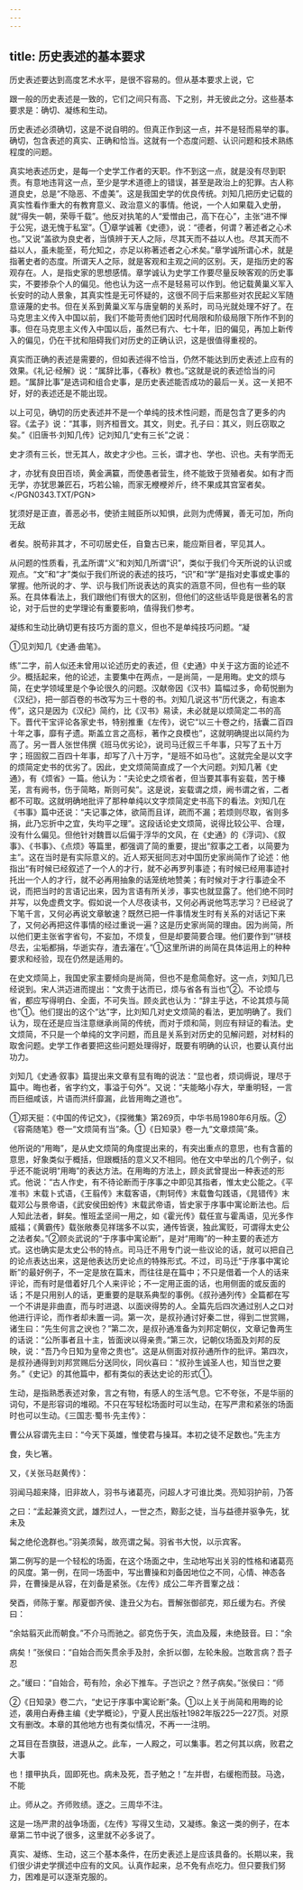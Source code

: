 ```yaml
---
---
---
```

title: 历史表述的基本要求
---



历史表述要达到高度艺术水平，是很不容易的。但从基本要求上说，它

跟一般的历史表述是一致的，它们之间只有高、下之别，并无彼此之分。这些基本要求是：确切、凝练和生动。

历史表述必须确切，这是不说自明的。但真正作到这一点，并不是轻而易举的事。确切，包含表述的真实、正确和恰当。这就有一个态度问题、认识问题和技术熟练程度的问题。

真实地表述历史，是每一个史学工作者的天职。作不到这一点，就是没有尽到职责。有意地违背这一点，至少是学术道德上的错误，甚至是政治上的犯罪。古人称道良史，总是“不隐恶、不虚美”。这是我国史学的优良传统。刘知几把历史记载的真实性看作重大的有教育意义、政治意义的事情。他说，一个人如果载入史册，就“得失一朝，荣辱千载”。他反对执笔的人“爱憎由己，高下在心”，主张“进不惮于公宪，退无愧于私室”。①章学诚著《史德》，说：“德者，何谓？著述者之心术也。”又说“盖欲为良史者，当慎辨于天人之际，尽其天而不益以人也。尽其天而不益以人，虽未能至，苟允知之，亦足以称著述者之心术矣。”章学诚所谓心术，就是指著史者的态度。所谓天人之际，就是客观和主观之间的区别。天，是指历史的客观存在。人，是指史家的思想感情。章学诚认为史学工作要尽量反映客观的历史事实，不要掺杂个人的偏见。他也认为这一点不是轻易可以作到。他记载黄巢义军入长安时的动人景象，其真实性是无可怀疑的，这很不同于后来那些对农民起义军随意诬蔑的史书。但在关系到黄巢义军与唐皇朝的关系时，司马光就处理不好了。在马克思主义传入中国以前，我们不能苛责他们因时代局限和阶级局限下所作不到的事。但在马克思主义传入中国以后，虽然已有六、七十年，旧的偏见，再加上新传入的偏见，仍在干扰和阻碍我们对历史的正确认识，这是很值得重视的。

真实而正确的表述是需要的，但如表述得不恰当，仍然不能达到历史表述上应有的效果。《礼记·经解》说：“属辞比事，《春秋》教也。”这就是说的表述恰当的问题。“属辞比事”是选词和组合史事，是历史表述能否成功的最后一关。这一关把不好，好的表述还是不能出现。

以上可见，确切的历史表述并不是一个单纯的技术性问题，而是包含了更多的内容。《孟子》说：“其事，则齐桓晋文。其文，则史。孔子曰：其义，则丘窃取之矣。”《旧唐书·刘知几传》记刘知几“史有三长”之说：

史才须有三长，世无其人，故史才少也。三长，谓才也、学也、识也。夫有学而无

才，亦犹有良田百顷，黄金满籯，而使愚者营生，终不能致于货殖者矣。如有才而无学，亦犹思兼匠石，巧若公输，而家无楩楩斧斤，终不果成其宫室者矣。</PGN0343.TXT/PGN>

犹须好是正直，善恶必书，使骄主贼臣所以知惧，此则为虎傅翼，善无可加，所向无敌

者矣。脱苟非其才，不可叨居史任，自敻古已来，能应斯目者，罕见其人。

从问题的性质看，孔孟所谓“义”和刘知几所谓“识”，类似于我们今天所说的认识或观点。“文”和“才”类似于我们所说的表述的技巧，“识”和“学”是指对史事或史事的掌握。他所说的才、学、识与我们所说表达的真实的涵意不同，但也有一些的联系。在具体看法上，我们跟他们有很大的区别，但他们的这些话毕竟是很著名的言论，对于后世的史学理论有重要影响，值得我们参考。

凝练和生动比确切更有技巧方面的意义，但也不是单纯技巧问题。“凝

①见刘知几《史通·曲笔》。

练”二字，前人似还未曾用以论述历史的表述，但《史通》中关于这方面的论述不少。概括起来，他的论述，主要集中在两点，一是尚简，一是用晦。史文的烦与简，在史学领域里是个争论很久的问题。汉献帝因《汉书》篇幅过多，命荀悦删为《汉纪》，把一部百卷的书改写为三十卷的书。刘知几说这书“历代褒之，有逾本传”，这只是因为《汉纪》简约，比《汉书》易读，未必就是以烦简定二书的高下。晋代干宝评论各家史书，特别推重《左传》，说它“以三十卷之约，括囊二百四十年之事，靡有孑遗。斯盖立言之高标，著作之良模也”，这就明确提出以简约为高了。另一晋人张世伟撰《班马优劣论》，说司马迁叙三千年事，只写了五十万字；班固叙二百四十年事，却写了八十万字，“是班不如马也”。这就完全是以文字的烦简定史书的优劣了。因此，史文烦简简直成了一个大问题。刘知几著《史通》，有《烦省》一篇。他认为：“夫论史之烦省者，但当要其事有妄载，苦于榛芜，言有阙书，伤于简略，斯则可矣”。这是说，妄载谓之烦，阙书谓之省，二者都不可取。这就明确地批评了那种单纯以文字烦简定史书高下的看法。刘知几在《书事》篇中还说：“夫记事之体，欲简而且详，疏而不漏；若烦则尽取，省则多捐，此乃忘折中之宜，失均平之理”。这段话论史文烦简，说得比较公平、合理，没有什么偏见。但他针对魏晋以后偏于浮华的文风，在《史通》的《浮词》、《叙事》、《书事》、《点烦》等篇里，都强调了简的重要，提出“叙事之工者，以简要为主”。这在当时是有实际意义的。近人郑天挺同志对中国历史家尚简作了论述：他指出“有时候已经叙述了一个人的才行，就不必再罗列事迹；有时候已经用事迹衬托出一个人的才行，就不必再用抽象的话笼统地赞美；有时候对于才行事迹全不说，而把当时的言语记出来，因为言语有所关涉，事实也就显露了。他们绝不同时并写，以免虚费文字。假如说一个人尽夜读书，又何必再说他笃志学习？已经说了下笔千言，又何必再说文章敏速？既然已把一件事情发生时有关系的对话记下来了，又何必再把这件事情的经过重说一遍？这是历史家尚简的理由。因为尚简，所以他们更主张省字省句，不妄加，不烦复，但是却要简要合理。他们要作到“‘骈枝尽去，尘垢都捐，华逝实存，渣去瀋在’。”①这里所讲的尚简在具体运用上的种种要求和经验，现在仍然是适用的。

在史文烦简上，我国史家主要倾向是尚简，但也不是愈简愈好。这一点，刘知几已经说到。宋人洪迈进而提出：“文贵于达而已，烦与省各有当也”②。不论烦与省，都应写得明白、全面，不可失当。顾炎武也认为：“辞主乎达，不论其烦与简也”①。他们提出的这个“达”字，比刘知几对史文烦简的看法，更加明确了。我们认为，现在还是应当注意继承尚简的传统，而对于烦和简，则应有辩证的看法。史文烦简，不只是一个单纯的文字问题，而且是关系到对历史的见解问题，对材料的取舍问题。史学工作者要把这些问题处理得好，既要有明确的认识，也要认真付出功力。

刘知几《史通·叙事》篇提出来文章有显有晦的说法：“显也者，烦词缛说，理尽于篇中。晦也者，省字约文，事溢于句外”。又说：“夫能略小存大，举重明轻，一言而巨细咸该，片语而洪纤靡漏，此皆用晦之道也”。

①郑天挺：《中国的传记文》，《探微集》第269页，中华书局1980年6月版。②《容斋随笔》卷一“文烦简有当”条。①《日知录》卷一九“文章烦简”条。

他所说的“用晦”，是从史文烦简的角度提出来的，有突出重点的意思，也有含蓄的意思，好象类似于概括，但跟概括的意义又不相同。他在文中举出的几个例子，似乎还不能说明“用晦”的表达方法。在用晦的方法上，顾炎武曾提出一种表述的形式。他说：“古人作史，有不待论断而于序事之中即见其指者，惟太史公能之。《平准书》末载卜式语，《王翦传》末载客语，《荆轲传》末载鲁勾践语，《晁错传》末载邓公与景帝语，《武安侯田蚡传》末载武帝语，皆史家于序事中寓论断法也。后人知此法者，鲜矣。惟班孟坚间一用之，如《霍光传》载任宣与霍禹语，见光多作威福；《黄霸传》载张敞奏见祥瑞多不以实，通传皆褒，独此寓贬，可谓得太史公之法者矣。”②顾炎武说的“于序事中寓论断”，是对“用晦”的一种主要的表述方式。这也确实是太史公书的特点。司马迁不用专门说一些议论的话，就可以把自己的论点表达出来，这是他表达历史论点的特殊形式。不过，司马迁“于序事中寓论断”的最好例子，不一定是放在篇末，而往往是在篇中；不只是借着一个人的话来评论，而有时是借着好几个人来评论；不一定用正面的话，也用侧面的或反面的话；不是只用别人的话，更重要的是联系典型的事例。《叔孙通列传》全篇都在写一个不讲是非曲直，而与时进退、以面谀得势的人。全篇先后四次通过别人之口对他进行评论，而作者却未置一词。第一次，是叔孙通讨好秦二世，得到二世赏赐，诸生曰：“先生何言之谀也？”第二次，是叔孙通准备为刘邦定朝仪，文章记鲁两生的话说：“公所事者且十主，皆面谀以得亲贵。”第三次，记朝仪场面及刘邦的反映，说：“吾乃今日知为皇帝之贵也”。这是从侧面对叔孙通所作的批评。第四次，是叔孙通得到刘邦赏赐后分送同伙，同伙喜曰：“叔孙生诚圣人也，知当世之要务。”《史记》的其他篇中，都有类似的表达史论的形式①。

生动，是指熟悉表述对象，言之有物，有感人的生活气息。它不夸张，不是华丽的词句，不是形容词的堆砌。不只在写轻松场面时可以生动，在写严肃和紧张的场面时也可以生动。《三国志·蜀书·先主传》：

曹公从容谓先主曰：“今天下英雄，惟使君与操耳。本初之徒不足数也。”先主方

食，失匕箸。

又，《关张马赵黄传》：

羽闻马超来降，旧非故人，羽书与诸葛亮，问超人才可谁比类。亮知羽护前，乃答

之曰：“孟起兼资文武，雄烈过人，一世之杰，黥彭之徒，当与益德并驱争先，犹未及

髯之绝伦逸群也。”羽美须髯，故亮谓之髯。羽省书大悦，以示宾客。

第二例写的是一个轻松的场面，在这个场面之中，生动地写出关羽的性格和诸葛亮的风度。第一例，在同一场面中，写出曹操和刘备因地位之不同，心情、神态各异，在曹操是从容，在刘备是紧张。《左传》成公二年齐晋鞌之战：

癸酉，师陈于鞌。邴夏御齐侯、逢丑父为右。晋解张御郤克，郑丘缓为右。齐侯曰：

“余姑翦灭此而朝食。”不介马而驰之。郤克伤于矢，流血及履，未绝鼓音。曰：“余

病矣！”张侯曰：“自始合而矢贯余手及肘，余折以御，左轮朱殷。岂敢言病？吾子忍

之。”缓曰：“自始合，苟有险，余必下推车。子岂识之？然子病矣。”张侯曰：“师

②《日知录》卷二六，“史记于序事中寓论断”条。①以上关于尚简和用晦的论述，袭用白寿彝主编《史学概论》，宁夏人民出版社1982年版225—227页。对原文有删改。本章的其他地方也有类似情况，不再一一注明。

之耳目在吾旗鼓，进退从之。此车，一人殿之，可以集事。若之何其以病，败君之大事

也！擐甲执兵，固即死也。病未及死，吾子勉之！”左并辔，右缓枹而鼓。马逸，不能

止。师从之。齐师败绩。逐之。三周华不注。

这是一场严肃的战争场面，《左传》写得又生动，又凝练。象这一类的例子，在本章第二节中说了很多，这里就不必多说了。

真实、凝练、生动，这三个基本条件，在历史表述上是应该具备的。长期以来，我们很少讲史学撰述中应有的文风。认真作起来，总不免有点吃力。但只要我们努力，困难是可以逐渐克服的。